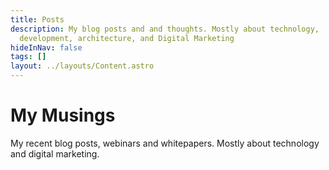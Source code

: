 ```yaml
---
title: Posts
description: My blog posts and and thoughts. Mostly about technology,
  development, architecture, and Digital Marketing
hideInNav: false
tags: []
layout: ../layouts/Content.astro
---
```



# My Musings

My recent blog posts, webinars and whitepapers. Mostly about technology and digital marketing.

<ListPosts limit={12} includePagination={true} format="card" />
